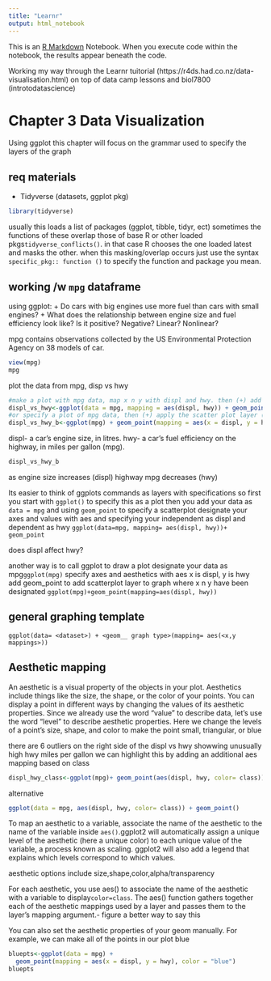 ```yaml
---
title: "Learnr"
output: html_notebook
---
```


This is an [R Markdown](http://rmarkdown.rstudio.com) Notebook. When you execute code within the notebook, the results appear beneath the code. 

Working my way through the Learnr tuitorial (https://r4ds.had.co.nz/data-visualisation.html) on top of data camp lessons and biol7800 (introtodatascience)

# Chapter 3 Data Visualization

Using ggplot this chapter will focus on the grammar used to specify the layers of the graph

## req materials
+ Tidyverse (datasets, ggplot pkg)



```r
library(tidyverse)
```
usually this loads a list of packages (ggplot, tibble, tidyr, ect) sometimes the functions of these overlap those of base R or other loaded pkgs`tidyverse_conflicts()`. in that case R chooses the one loaded latest and masks the other. when this masking/overlap occurs just use the syntax `specific_pkg:: function ()` to specify the function and package you mean.

## working /w `mpg` dataframe

using ggplot: 
+ Do cars with big engines use more fuel than cars with small engines? 
+ What does the relationship between engine size and fuel efficiency look like? Is it positive? Negative? Linear? Nonlinear?

mpg contains observations collected by the US Environmental Protection Agency on 38 models of car.

```r
view(mpg)
mpg

```
plot the data from mpg, disp vs hwy

```r
#make a plot with mpg data, map x n y with displ and hwy. then (+) add points based on displ and hwy with geom point specifying scatterplot
displ_vs_hwy<-ggplot(data = mpg, mapping = aes(displ, hwy)) + geom_point()
#or specify a plot of mpg data, then (+) apply the scatter plot layer (geom point) map x and y with displ and hwy
displ_vs_hwy_b<-ggplot(mpg) + geom_point(mapping = aes(x = displ, y = hwy))
```
displ- a car’s engine size, in litres.
hwy- a car’s fuel efficiency on the highway, in miles per gallon (mpg).
```r
displ_vs_hwy_b
```
as engine size increases (displ) highway mpg decreases (hwy)

Its easier to think of ggplots commands as layers with specifications 
so first you start with `ggplot()` to specify this as a plot
then you add your data as `data = mpg` and using `geom_point` to specify a scatterplot
designate your axes and values with aes and specifying your independent as displ and dependent as hwy 
`ggplot(data=mpg, mapping= aes(displ, hwy))+ geom_point`

does displ affect hwy?

another way is to call ggplot to draw a plot 
designate your data as mpg`ggplot(mpg)`
specify axes and aesthetics with aes x is displ, y is hwy
add geom_point to add scatterplot layer to graph where x n y have been designated `ggplot(mpg)+geom_point(mapping=aes(displ, hwy))`

## general graphing template
`ggplot(data= <dataset>) + <geom__ graph type>(mapping= aes(<x,y mappings>))`

## Aesthetic mapping

An aesthetic is a visual property of the objects in your plot. Aesthetics include things like the size, the shape, or the color of your points. You can display a point in different ways by changing the values of its aesthetic properties. Since we already use the word “value” to describe data, let’s use the word “level” to describe aesthetic properties. Here we change the levels of a point’s size, shape, and color to make the point small, triangular, or blue

there are 6 outliers on the right side of the displ vs hwy showwing unusually high hwy miles per gallon 
we can highlight this by adding an additional aes mapping based on class 

```r
displ_hwy_class<-ggplot(mpg)+ geom_point(aes(displ, hwy, color= class))
```


alternative
```r
ggplot(data = mpg, aes(displ, hwy, color= class)) + geom_point()
```
To map an aesthetic to a variable, associate the name of the aesthetic to the name of the variable inside `aes()`.ggplot2 will automatically assign a unique level of the aesthetic (here a unique color) to each unique value of the variable, a process known as scaling. ggplot2 will also add a legend that explains which levels correspond to which values.

aesthetic options include size,shape,color,alpha/transparency

For each aesthetic, you use aes() to associate the name of the aesthetic with a variable to display`color=class`. The aes() function gathers together each of the aesthetic mappings used by a layer and passes them to the layer’s mapping argument.- figure a better way to say this

You can also set the aesthetic properties of your geom manually. For example, we can make all of the points in our plot blue

```r
bluepts<-ggplot(data = mpg) + 
  geom_point(mapping = aes(x = displ, y = hwy), color = "blue")
bluepts
```

